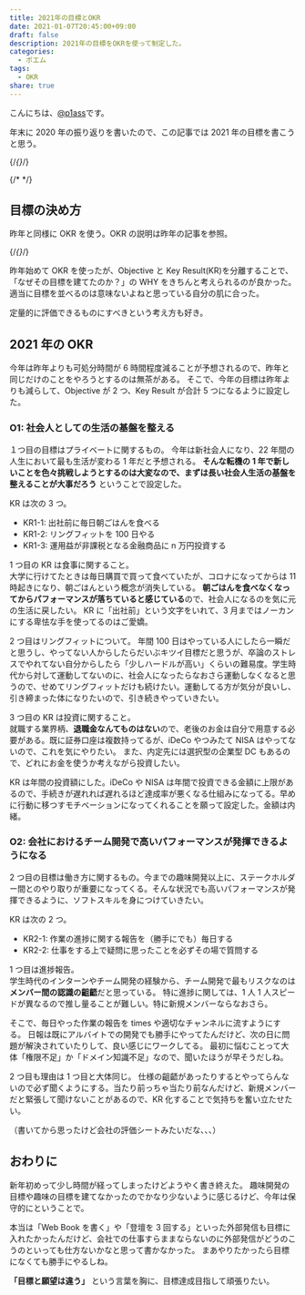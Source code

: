 ```yaml
---
title: 2021年の目標とOKR
date: 2021-01-07T20:45:00+09:00
draft: false
description: 2021年の目標をOKRを使って制定した。
categories:
  - ポエム
tags:
  - OKR
share: true
---
```


こんにちは、[@p1ass](https://twitter.com/p1ass)です。

年末に 2020 年の振り返りを書いたので、この記事では 2021 年の目標を書こうと思う。

{/*{<ex-link url="https://blog.p1ass.com/posts/review-of-2020/" >}*/}

{/* <!--more--> */}

## 目標の決め方

昨年と同様に OKR を使う。OKR の説明は昨年の記事を参照。

{/*{<ex-link url="https://blog.p1ass.com/posts/okr-2020/" >}*/}

昨年始めて OKR を使ったが、Objective と Key Result(KR)を分離することで、「なぜその目標を建てたのか？」の WHY をきちんと考えられるのが良かった。適当に目標を並べるのは意味ないよねと思っている自分の肌に合った。

定量的に評価できるものにすべきという考え方も好き。

## 2021 年の OKR

今年は昨年よりも可処分時間が 6 時間程度減ることが予想されるので、昨年と同じだけのことをやろうとするのは無茶がある。
そこで、今年の目標は昨年よりも減らして、Objective が 2 つ、Key Result が合計 5 つになるように設定した。

### O1: 社会人としての生活の基盤を整える

１つ目の目標はプライベートに関するもの。
今年は新社会人になり、22 年間の人生において最も生活が変わる 1 年だと予想される。
**そんな転機の 1 年で新しいことを色々挑戦しようとするのは大変なので、まずは長い社会人生活の基盤を整えることが大事だろう** ということで設定した。

KR は次の 3 つ。

- KR1-1: 出社前に毎日朝ごはんを食べる
- KR1-2: リングフィットを 100 日やる
- KR1-3: 運用益が非課税となる金融商品に n 万円投資する

1 つ目の KR は食事に関すること。  
大学に行けてたときは毎日購買で買って食べていたが、コロナになってからは 11 時起きになり、朝ごはんという概念が消失している。
**朝ごはんを食べなくなってからパフォーマンスが落ちていると感じている**ので、社会人になるのを気に元の生活に戻したい。
KR に「出社前」という文字をいれて、3 月まではノーカンにする卑怯な手を使ってるのはご愛嬌。

2 つ目はリングフィットについて。
年間 100 日はやっている人にしたら一瞬だと思うし、やってない人からしたらだいぶキツイ目標だと思うが、卒論のストレスでやれてない自分からしたら「少しハードルが高い」くらいの難易度。学生時代から対して運動してないのに、社会人になったらなおさら運動しなくなると思うので、せめてリングフィットだけも続けたい。運動してる方が気分が良いし、引き締まった体になりたいので、引き続きやっていきたい。

3 つ目の KR は投資に関すること。  
就職する業界柄、**退職金なんてものはない**ので、老後のお金は自分で用意する必要がある。既に証券口座は複数持ってるが、iDeCo やつみたて NISA はやってないので、これを気にやりたい。
また、内定先には選択型の企業型 DC もあるので、どれにお金を使うか考えながら投資したい。

KR は年間の投資額にした。iDeCo や NISA は年間で投資できる金額に上限があるので、手続きが遅れれば遅れるほど達成率が悪くなる仕組みになってる。早めに行動に移つすモチベーションになってくれることを願って設定した。金額は内緒。

### O2: 会社におけるチーム開発で高いパフォーマンスが発揮できるようになる

2 つ目の目標は働き方に関するもの。今までの趣味開発以上に、ステークホルダー間とのやり取りが重要になってくる。そんな状況でも高いパフォーマンスが発揮できるように、ソフトスキルを身につけていきたい。

KR は次の 2 つ。

- KR2-1: 作業の進捗に関する報告を（勝手にでも）毎日する
- KR2-2: 仕事をする上で疑問に思ったことを必ずその場で質問する

1 つ目は進捗報告。  
学生時代のインターンやチーム開発の経験から、チーム開発で最もリスクなのは**メンバー間の認識の齟齬**だと思っている。
特に進捗に関しては、1 人 1 人スピードが異なるので推し量ることが難しい。特に新規メンバーならなおさら。

そこで、毎日やった作業の報告を times や適切なチャンネルに流すようにする。
日報は既にアルバイトでの開発でも勝手にやってたんだけど、次の日に問題が解決されていたりして、良い感じにワークしてる。
最初に悩むことって大体「権限不足」か「ドメイン知識不足」なので、聞いたほうが早そうだしね。

2 つ目も理由は 1 つ目と大体同じ。
仕様の齟齬があったりするとやってらんないので必ず聞くようにする。当たり前っちゃ当たり前なんだけど、新規メンバーだと緊張して聞けないことがあるので、KR 化することで気持ちを奮い立たせたい。

（書いてから思ったけど会社の評価シートみたいだな、、、）

## おわりに

新年初めって少し時間が経ってしまったけどようやく書き終えた。
趣味開発の目標や趣味の目標を建てなかったのでかなり少ないように感じるけど、今年は保守的にということで。

本当は「Web Book を書く」や「登壇を 3 回する」といった外部発信も目標に入れたかったんだけど、会社での仕事すらままならないのに外部発信がどうのこうのといっても仕方ないかなと思って書かなかった。
まあやりたかったら目標になくても勝手にやるしね。

**「目標と願望は違う」** という言葉を胸に、目標達成目指して頑張りたい。
